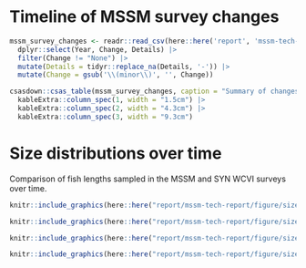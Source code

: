 # Timeline of MSSM survey changes {#app:change-table}

```r

mssm_survey_changes <- readr::read_csv(here::here('report', 'mssm-tech-report', 'data', 'mssm-survey-changes.csv')) |>
  dplyr::select(Year, Change, Details) |>
  filter(Change != "None") |>
  mutate(Details = tidyr::replace_na(Details, '-')) |>
  mutate(Change = gsub('\\(minor\\)', '', Change))

csasdown::csas_table(mssm_survey_changes, caption = "Summary of changes to the Multispecies Small-Mesh Bottom Trawl Survey (MSSM).", format = "latex") |>
  kableExtra::column_spec(1, width = "1.5cm") |>
  kableExtra::column_spec(2, width = "4.3cm") |>
  kableExtra::column_spec(3, width = "9.3cm")

```

\clearpage

# Size distributions over time {#app:size-time}

Comparison of fish lengths sampled in the MSSM and SYN WCVI surveys over time.

```r

knitr::include_graphics(here::here("report/mssm-tech-report/figure/size-time-0.png"), dpi = NA)

```

```r

knitr::include_graphics(here::here("report/mssm-tech-report/figure/size-time-1.png"), dpi = NA)

```

```r

knitr::include_graphics(here::here("report/mssm-tech-report/figure/size-time-2.png"), dpi = NA)

```

```r

knitr::include_graphics(here::here("report/mssm-tech-report/figure/size-time-3.png"), dpi = NA)

```